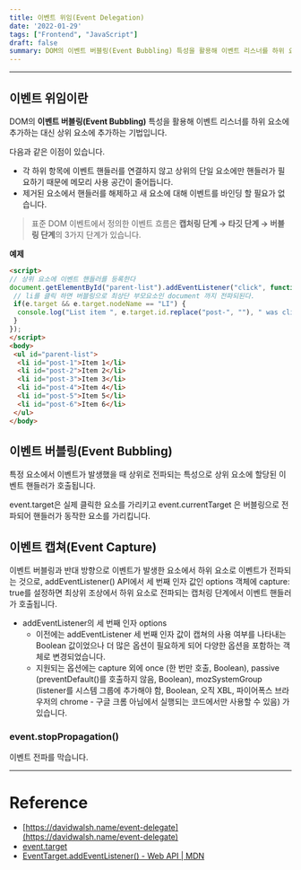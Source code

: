 ```yaml
---
title: 이벤트 위임(Event Delegation)
date: '2022-01-29'
tags: ["Frontend", "JavaScript"]
draft: false
summary: DOM의 이벤트 버블링(Event Bubbling) 특성을 활용해 이벤트 리스너를 하위 요소에 추가하는 대신 상위 요소에 추가하는 기법입니다.
---
```


<TOCInline toc={props.toc} exclude="Overview" toHeading={2,3} asDisclosure/>

---

## 이벤트 위임이란

DOM의 **이벤트 버블링(Event Bubbling)** 특성을 활용해 이벤트 리스너를 하위 요소에 추가하는 대신 상위 요소에 추가하는 기법입니다.

다음과 같은 이점이 있습니다.

* 각 하위 항목에 이벤트 핸들러를 연결하지 않고 상위의 단일 요소에만 핸들러가 필요하기 때문에 메모리 사용 공간이 줄어듭니다.
* 제거된 요소에서 핸들러를 해제하고 새 요소에 대해 이벤트를 바인딩 할 필요가 없습니다.

> 표준 DOM 이벤트에서 정의한 이벤트 흐름은 **캡처링 단계 → 타깃 단계 → 버블링 단계**의 3가지 단계가 있습니다.

**예제**

```html
<script>
// 상위 요소에 이벤트 핸들러를 등록한다 
document.getElementById("parent-list").addEventListener("click", function(e) {
 // li를 클릭 하면 버블링으로 최상단 부모요소인 document 까지 전파되된다.
 if(e.target && e.target.nodeName == "LI") {
  console.log("List item ", e.target.id.replace("post-", ""), " was clicked!");
 }
});
</script>
<body>
 <ul id="parent-list">
  <li id="post-1">Item 1</li>
  <li id="post-2">Item 2</li>
  <li id="post-3">Item 3</li>
  <li id="post-4">Item 4</li>
  <li id="post-5">Item 5</li>
  <li id="post-6">Item 6</li>
 </ul>
</body>
```

## 이벤트 버블링(Event Bubbling)

특정 요소에서 이벤트가 발생했을 때 상위로 전파되는 특성으로 상위 요소에 할당된 이벤트 핸들러가 호출됩니다.

event.target은 실제 클릭한 요소를 가리키고 event.currentTarget 은 버블링으로 전파되어 핸들러가 동작한 요소를 가리킵니다.

## 이벤트 캡쳐(Event Capture)

이벤트 버블링과 반대 방향으로 이벤트가 발생한 요소에서 하위 요소로 이벤트가 전파되는 것으로, addEventListener() API에서 세 번째 인자 값인 options 객체에 capture: true를 설정하면 최상위 조상에서 하위 요소로 전파되는 캡처링 단계에서 이벤트 핸들러가 호출됩니다.

* addEventListener의 세 번째 인자 options
  * 이전에는 addEventListener 세 번째 인자 값이 캡쳐의 사용 여부를 나타내는 Boolean 값이었으나 더 많은 옵션이 필요하게 되어 다양한 옵션을 포함하는 객체로 변경되었습니다.
  * 지원되는 옵션에는 capture 외에 once (한 번만 호출, Boolean), passive (preventDefault()를 호출하지 않음, Boolean), mozSystemGroup (listener를 시스템 그룹에 추가해야 함, Boolean, 오직 XBL, 파이어폭스 브라우저의 chrome - 구글 크롬 아님에서 실행되는 코드에서만 사용할 수 있음) 가 있습니다.

### event.stopPropagation()

이벤트 전파를 막습니다.

---

# Reference 
- [https://davidwalsh.name/event-delegate](https://davidwalsh.name/event-delegate)
- [event.target](http://event.target)
- [EventTarget.addEventListener() - Web API | MDN](https://developer.mozilla.org/ko/docs/Web/API/EventTarget/addEventListener)
